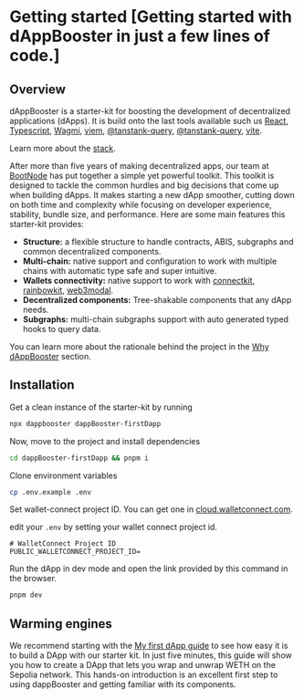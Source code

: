 # Getting started [Getting started with dAppBooster in just a few lines of code.]

## Overview

dAppBooster is a starter-kit for boosting the development of decentralized applications (dApps).
It is build onto the last tools available such us [React](https://react.dev/), [Typescript](https://www.typescriptlang.org/), [Wagmi](https://wagmi.sh/), [viem](https://viem.sh/), [@tanstank-query](https://tanstack.com/query/latest), [@tanstank-query](https://tanstack.com/router/latest), [vite](https://vitejs.dev/).

Learn more about the [stack](/introduction/stack). 

After more than five years of making decentralized apps, our team at [BootNode](https://bootnode.dev) has put together a simple yet powerful toolkit. This toolkit is designed to tackle the common hurdles and big decisions that come up when building dApps. It makes starting a new dApp smoother, cutting down on both time and complexity while focusing on developer experience, stability, bundle size, and performance. Here are some main features this starter-kit provides:

- **Structure:** a flexible structure to handle contracts, ABIS, subgraphs and common decentralized components.
- **Multi-chain:** native support and configuration to work with multiple chains with automatic type safe and super intuitive. 
- **Wallets connectivity:** native support to work with [connectkit](https://docs.family.co/connectkit), [rainbowkit](https://www.rainbowkit.com/), [web3modal](https://github.com/WalletConnect/web3modal).
- **Decentralized components:** Tree-shakable components that any dApp needs.
- **Subgraphs:** multi-chain subgraphs support with auto generated typed hooks to query data.

You can learn more about the rationale behind the project in the [Why dAppBooster](/introduction/why-dappBooster) section.

## Installation

Get a clean instance of the starter-kit by running

```bash [npx]
npx dappbooster dappBooster-firstDapp
```

Now, move to the project and install dependencies

```bash
cd dappBooster-firstDapp && pnpm i
```

Clone environment variables

```bash 
cp .env.example .env
```

Set wallet-connect project ID. You can get one in [cloud.walletconnect.com](https://cloud.walletconnect.com).

edit your `.env` by setting your wallet connect project id. 

```
# WalletConnect Project ID
PUBLIC_WALLETCONNECT_PROJECT_ID=
```

Run the dApp in dev mode and open the link provided by this command in the browser. 

```bash [pnpm]
pnpm dev
```

## Warming engines

We recommend starting with the [My first dApp guide](/guides/my-first-dapp) to see how easy it is to build a DApp with our starter kit. In just five minutes, this guide will show you how to create a DApp that lets you wrap and unwrap WETH on the Sepolia network. This hands-on introduction is an excellent first step to using dappBooster and getting familiar with its components.